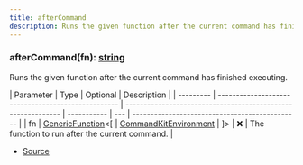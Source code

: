 ```yaml
---
title: afterCommand
description: Runs the given function after the current command has finished executing.
---
```


### afterCommand(fn): [string](https://developer.mozilla.org/en-US/docs/Web/JavaScript/Reference/Global_Objects/String)

Runs the given function after the current command has finished executing.

| Parameter | Type                                               | Optional                                                     | Description |
| --------- | -------------------------------------------------- | ------------------------------------------------------------ | ----------- | --- | ---------------------------------------------- |
| fn        | [GenericFunction](/docs/types/GenericFunction)\<\[ | [CommandKitEnvironment](/docs/classes/CommandKitEnvironment) | ]>          | ❌  | The function to run after the current command. |

- [Source](https://github.com/underctrl-io/commandkit/blob/f8cc07d11d2ae5ed7f529adff1649936223e27b2/packages/commandkit/src/context/environment.ts#L173)
